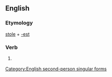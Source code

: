 ==English==

===Etymology===
[[stole]] + [[-est]]

===Verb===
{{infl|en|verb form}}

# {{archaic}} {{form of|Second-person singular simple past form of|steal}}

[[Category:English second-person singular forms]]